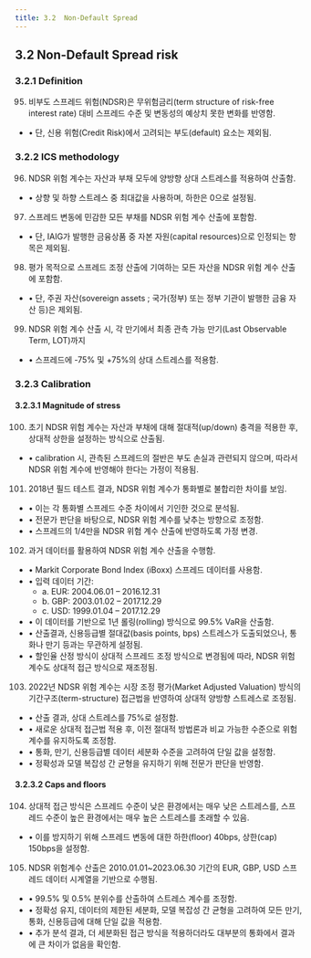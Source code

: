 ```yaml
---
title: 3.2	Non-Default Spread
---
```

## 3.2	Non-Default Spread risk
### 3.2.1	Definition
95. 비부도 스프레드 위험(NDSR)은 무위험금리(term structure of risk-free interest rate) 대비 스프레드 수준 및 변동성의 예상치 못한 변화를 반영함.
  - • 단, 신용 위험(Credit Risk)에서 고려되는 부도(default) 요소는 제외됨.

### 3.2.2	ICS methodology
96. NDSR 위험 계수는 자산과 부채 모두에 양방향 상대 스트레스를 적용하여 산출함.
  - • 상향 및 하향 스트레스 중 최대값을 사용하며, 하한은 0으로 설정됨.
97. 스프레드 변동에 민감한 모든 부채를 NDSR 위험 계수 산출에 포함함.
  - • 단, IAIG가 발행한 금융상품 중 자본 자원(capital resources)으로 인정되는 항목은 제외됨.
98. 평가 목적으로 스프레드 조정 산출에 기여하는 모든 자산을 NDSR 위험 계수 산출에 포함함.
  - • 단, 주권 자산(sovereign assets ; 국가(정부) 또는 정부 기관이 발행한 금융 자산 등)은 제외됨.
99. NDSR 위험 계수 산출 시, 각 만기에서 최종 관측 가능 만기(Last Observable Term, LOT)까지
  - • 스프레드에 -75% 및 +75%의 상대 스트레스를 적용함.

### 3.2.3	Calibration
#### 3.2.3.1	Magnitude of stress
100. 초기 NDSR 위험 계수는 자산과 부채에 대해 절대적(up/down) 충격을 적용한 후, 상대적 상한을 설정하는 방식으로 산출됨.
  - • calibration 시, 관측된 스프레드의 절반은 부도 손실과 관련되지 않으며, 따라서 NDSR 위험 계수에 반영해야 한다는 가정이 적용됨.
101. 2018년 필드 테스트 결과, NDSR 위험 계수가 통화별로 불합리한 차이를 보임.
  - • 이는 각 통화별 스프레드 수준 차이에서 기인한 것으로 분석됨.
  - • 전문가 판단을 바탕으로,<GTooltipIcon desc="다양한 연구들이 디폴트에 기인한 스프레드 비율에 대해 매우 상이한 결과를 보였음. 예를 들어, “The Components of Corporate Credit Spreads: Default, Recovery, Tax, Jumps, Liquidity, and Market Factors”에서는 5%에 불과한 비율을 제시하는 반면, “Dissecting Corporate Bonds and CDS Spreads”에서는 47%에 달하는 비율을 제시함. 또한, 이 비율은 시간에 따라 강하게 변동하는 것으로 보임. “Default risk in corporate yield spreads”에서는 특정 기간 동안 Baa 채권의 경우 디폴트 리스크 비율이 73.79%에 이를 수 있다고 언급함."/> NDSR 위험 계수를 낮추는 방향으로 조정함.
  - • 스프레드의 1/4만을 NDSR 위험 계수 산출에 반영하도록 가정 변경.
102. 과거 데이터를 활용하여 NDSR 위험 계수 산출을 수행함.
  - • Markit Corporate Bond Index (iBoxx) 스프레드 데이터를 사용함.
  - • 입력 데이터 기간:
    - a. EUR: 2004.06.01 – 2016.12.31
    - b. GBP: 2003.01.02 – 2017.12.29
    - c. USD: 1999.01.04 – 2017.12.29
  -  • 이 데이터를 기반으로 1년 롤링(rolling) 방식으로 99.5% VaR을 산출함.
  -  • 산출결과, 신용등급별 절대값(basis points, bps) 스트레스가 도출되었으나, 통화나 만기 등과는 무관하게 설정됨.
  -  • 할인율 산정 방식이 상대적 스프레드 조정 방식으로 변경됨에 따라, NDSR 위험 계수도 상대적 접근 방식으로 재조정됨.
103. 2022년 NDSR 위험 계수는 시장 조정 평가(Market Adjusted Valuation) 방식의 기간구조(term-structure) 접근법을 반영하여 상대적 양방향 스트레스로 조정됨.
  - • 산출 결과, 상대 스트레스를 75%로 설정함.
  - • 새로운 상대적 접근법 적용 후, 이전 절대적 방법론과 비교 가능한 수준으로 위험 계수를 유지하도록 조정함.
  - • 통화, 만기, 신용등급별 데이터 세분화 수준을 고려하여 단일 값을 설정함.
  - • 정확성과 모델 복잡성 간 균형을 유지하기 위해 전문가 판단을 반영함.

#### 3.2.3.2	Caps and floors
104. 상대적 접근 방식은 스프레드 수준이 낮은 환경에서는 매우 낮은 스트레스를, 스프레드 수준이 높은 환경에서는 매우 높은 스트레스를 초래할 수 있음.
  - • 이를 방지하기 위해 스프레드 변동에 대한 하한(floor) 40bps, 상한(cap) 150bps을 설정함.
105. NDSR 위험계수 산출은 2010.01.01~2023.06.30 기간의 EUR, GBP, USD 스프레드 데이터 시계열을 기반으로 수행됨.
  - • 99.5% 및 0.5% 분위수를 산출하여 스트레스 계수를 조정함.
  - • 정확성 유지, 데이터의 제한된 세분화, 모델 복잡성 간 균형을 고려하여 모든 만기, 통화, 신용등급에 대해 단일 값을 적용함.
  - • 추가 분석 결과, 더 세분화된 접근 방식을 적용하더라도 대부분의 통화에서 결과에 큰 차이가 없음을 확인함.
